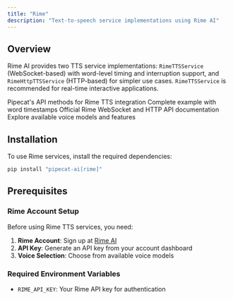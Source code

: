 ```yaml
---
title: "Rime"
description: "Text-to-speech service implementations using Rime AI"
---
```


## Overview

Rime AI provides two TTS service implementations: `RimeTTSService` (WebSocket-based) with word-level timing and interruption support, and `RimeHttpTTSService` (HTTP-based) for simpler use cases. `RimeTTSService` is recommended for real-time interactive applications.

<CardGroup cols={2}>
  <Card
    title="Rime TTS API Reference"
    icon="code"
    href="https://reference-server.pipecat.ai/en/latest/api/pipecat.services.rime.tts.html"
  >
    Pipecat's API methods for Rime TTS integration
  </Card>
  <Card
    title="Example Implementation"
    icon="play"
    href="https://github.com/pipecat-ai/pipecat/blob/main/examples/foundational/07q-interruptible-rime.py"
  >
    Complete example with word timestamps
  </Card>
  <Card
    title="Rime Documentation"
    icon="book"
    href="https://docs.rime.ai/api-reference/endpoint/websockets-json"
  >
    Official Rime WebSocket and HTTP API documentation
  </Card>
  <Card title="Voice Models" icon="microphone" href="https://docs.rime.ai/">
    Explore available voice models and features
  </Card>
</CardGroup>

## Installation

To use Rime services, install the required dependencies:

```bash
pip install "pipecat-ai[rime]"
```

## Prerequisites

### Rime Account Setup

Before using Rime TTS services, you need:

1. **Rime Account**: Sign up at [Rime AI](https://docs.rime.ai/)
2. **API Key**: Generate an API key from your account dashboard
3. **Voice Selection**: Choose from available voice models

### Required Environment Variables

- `RIME_API_KEY`: Your Rime API key for authentication
